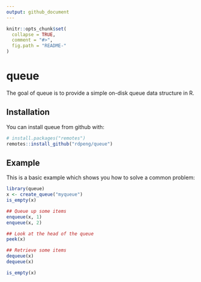```yaml
---
output: github_document
---
```


<!-- README.md is generated from README.Rmd. Please edit that file -->

```r
knitr::opts_chunk$set(
  collapse = TRUE,
  comment = "#>",
  fig.path = "README-"
)
```

# queue

The goal of queue is to provide a simple on-disk queue data structure in R.

## Installation

You can install queue from github with:

```r
# install.packages("remotes")
remotes::install_github("rdpeng/queue")
```

## Example

This is a basic example which shows you how to solve a common problem:

```r
library(queue)
x <- create_queue("myqueue")
is_empty(x)

## Queue up some items
enqueue(x, 1)
enqueue(x, 2)

## Look at the head of the queue
peek(x)

## Retrieve some items
dequeue(x)
dequeue(x)

is_empty(x)

```
